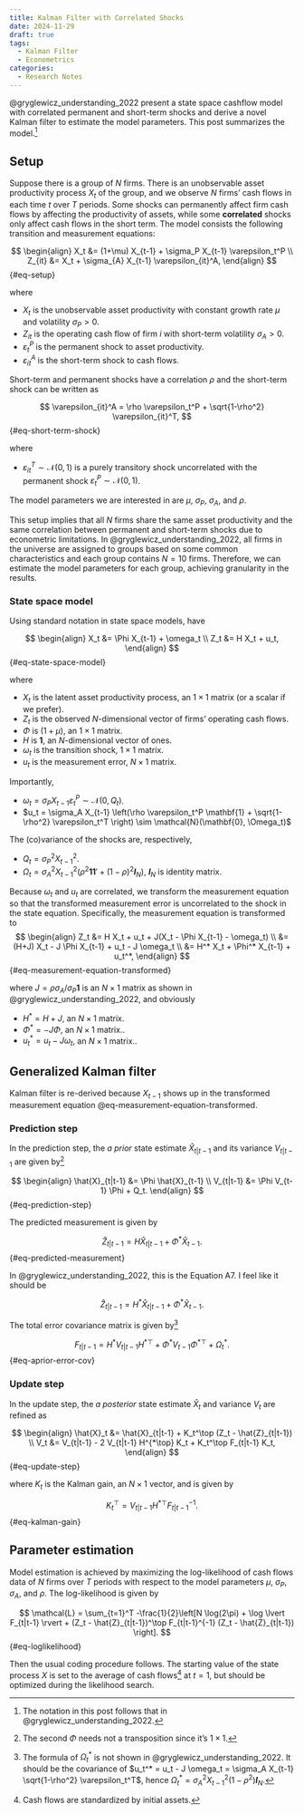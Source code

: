 ```yaml
---
title: Kalman Filter with Correlated Shocks
date: 2024-11-29
draft: true
tags: 
  - Kalman Filter
  - Econometrics
categories: 
  - Research Notes
---
```


@gryglewicz_understanding_2022 present a state space cashflow model with correlated permanent and short-term shocks and derive a novel Kalman filter to estimate the model parameters. This post summarizes the model.[^note]

[^note]: The notation in this post follows that in @gryglewicz_understanding_2022.

## Setup

Suppose there is a group of $N$ firms. There is an unobservable asset productivity process $X_t$ of the group, and we observe $N$ firms' cash flows in each time $t$ over $T$ periods. Some shocks can permanently affect firm cash flows by affecting the productivity of assets, while some __correlated__ shocks only affect cash flows in the short term. The model consists the following transition and measurement equations:

$$
\begin{align}
X_t &= (1+\mu) X_{t-1} + \sigma_P X_{t-1} \varepsilon_t^P \\
Z_{it} &= X_t + \sigma_{A} X_{t-1} \varepsilon_{it}^A,
\end{align}
$$ {#eq-setup}

where

- $X_t$ is the unobservable asset productivity with constant growth rate $\mu$ and volatility $\sigma_P>0$.
- $Z_{it}$ is the operating cash flow of firm $i$ with short-term volatility $\sigma_A>0$.
- $\varepsilon_t^P$ is the permanent shock to asset productivity.
- $\varepsilon_{it}^A$ is the short-term shock to cash flows.

Short-term and permanent shocks have a correlation $\rho$ and the short-term shock can be written as

$$
\varepsilon_{it}^A = \rho \varepsilon_t^P + \sqrt{1-\rho^2} \varepsilon_{it}^T,
$$ {#eq-short-term-shock}

where

- $\varepsilon_{it}^T\sim \mathcal{N}(0,1)$ is a purely transitory shock uncorrelated with the permanent shock $\varepsilon_t^P\sim \mathcal{N}(0,1)$.

The model parameters we are interested in are $\mu$, $\sigma_P$, $\sigma_A$, and $\rho$.

This setup implies that all $N$ firms share the same asset productivity and the same correlation between permanent and short-term shocks due to econometric limitations. In @gryglewicz_understanding_2022, all firms in the universe are assigned to groups based on some common characteristics and each group contains $N=10$ firms. Therefore, we can estimate the model parameters for each group, achieving granularity in the results.

### State space model

Using standard notation in state space models, have

$$
\begin{align}
X_t &= \Phi X_{t-1} + \omega_t \\
Z_t &= H X_t + u_t,
\end{align}
$$ {#eq-state-space-model}

where

- $X_t$ is the latent asset productivity process, an $1\times 1$ matrix (or a scalar if we prefer).
- $Z_t$ is the observed $N$-dimensional vector of firms' operating cash flows.
- $\Phi$ is $(1+\mu)$, an $1\times 1$ matrix.
- $H$ is $\mathbf{1}$, an $N$-dimensional vector of ones.
- $\omega_t$ is the transition shock, $1\times 1$ matrix.
- $u_t$ is the measurement error, $N\times 1$ matrix.

Importantly, 

- $\omega_t = \sigma_P X_{t-1} \varepsilon_t^P \sim \mathcal{N}(0, Q_t)$.
- $u_t = \sigma_A X_{t-1} \left(\rho \varepsilon_t^P \mathbf{1} + \sqrt{1-\rho^2} \varepsilon_t^T \right) \sim \mathcal{N}(\mathbf{0}, \Omega_t)$

The (co)variance of the shocks are, respectively,

- $Q_t=\sigma_P^2 X_{t-1}^2$.
- $\Omega_t = \sigma_A^2 X_{t-1}^2 \left(\rho^2 \mathbf{1}\mathbf{1}' + (1-\rho)^2 \mathbfit{I}_N \right)$, $\mathbfit{I}_N$ is identity matrix.

Because $\omega_t$ and $u_t$ are correlated, we transform the measurement equation so that the transformed measurement error is uncorrelated to the shock in the state equation. Specifically, the measurement equation is transformed to
$$
\begin{align}
Z_t &= H X_t + u_t + J(X_t - \Phi X_{t-1} - \omega_t) \\
    &= (H+J) X_t - J \Phi X_{t-1} + u_t - J \omega_t  \\
    &= H^* X_t + \Phi^* X_{t-1} + u_t^*,
\end{align}
$$ {#eq-measurement-equation-transformed}

where $J = \rho \sigma_A / \sigma_P \mathbf{1}$ is an $N\times 1$ matrix as shown in @gryglewicz_understanding_2022, and obviously

- $H^* = H + J$, an $N\times 1$ matrix.
- $\Phi^* = - J \Phi$, an $N\times 1$ matrix.. 
- $u_t^* = u_t - J \omega_t$, an $N\times 1$ matrix..

## Generalized Kalman filter

Kalman filter is re-derived because $X_{t-1}$ shows up in the transformed measurement equation @eq-measurement-equation-transformed.

### Prediction step

In the prediction step, the _a prior_ state estimate $\hat{X}_{t|t-1}$ and its variance $V_{t|t-1}$ are given by[^no-transpose]

[^no-transpose]: The second $\Phi$ needs not a transposition since it's $1\times 1$.

$$
\begin{align}
\hat{X}_{t|t-1} &= \Phi \hat{X}_{t-1} \\
V_{t|t-1} &= \Phi V_{t-1} \Phi + Q_t.
\end{align}
$$ {#eq-prediction-step}

The predicted measurement is given by

$$
\hat{Z}_{t|t-1} = H \hat{X}_{t|t-1} + \Phi^* \hat{X}_{t-1}.
$$ {#eq-predicted-measurement}

::: {.callout-note}
In @gryglewicz_understanding_2022, this is the Equation A7. I feel like it should be

$$
\hat{Z}_{t|t-1} = H^* \hat{X}_{t|t-1} + \Phi^* \hat{X}_{t-1}.
$$
:::

The total error covariance matrix is given by[^new]

$$
F_{t|t-1} = H^* V_{t|t-1} H^{*\top} + \Phi^* V_{t-1} \Phi^{*\top} + \Omega_t^*.
$$ {#eq-aprior-error-cov}

[^new]: The formula of $\Omega_t^*$ is not shown in @gryglewicz_understanding_2022. It should be the covariance of $u_t^* = u_t - J \omega_t = \sigma_A X_{t-1} \sqrt{1-\rho^2} \varepsilon_t^T$, hence $\Omega_t^* = \sigma_A^2 X_{t-1}^2 (1-\rho^2) \mathbfit{I}_N$.

### Update step

In the update step, the _a posterior_ state estimate $\hat{X}_t$ and variance $V_t$ are refined as

$$
\begin{align}
\hat{X}_t &= \hat{X}_{t|t-1} + K_t^\top (Z_t - \hat{Z}_{t|t-1}) \\
V_t &= V_{t|t-1} - 2 V_{t|t-1} H^{*\top} K_t + K_t^\top F_{t|t-1} K_t,
\end{align}
$$ {#eq-update-step}

where $K_t$ is the Kalman gain, an $N\times 1$ vector, and is given by

$$
K_t^\top = V_{t|t-1} H^{*\top} F_{t|t-1}^{-1}.
$$ {#eq-kalman-gain}

## Parameter estimation

Model estimation is achieved by maximizing the log-likelihood of cash flows data of $N$ firms over $T$ periods with respect to the model parameters $\mu$, $\sigma_P$, $\sigma_A$, and $\rho$. The log-likelihood is given by

$$
\mathcal{L} = \sum_{t=1}^T -\frac{1}{2}\left[N \log(2\pi) + \log \lvert F_{t|t-1} \rvert + (Z_t - \hat{Z}_{t|t-1})^\top F_{t|t-1}^{-1} (Z_t - \hat{Z}_{t|t-1}) \right].
$$ {#eq-loglikelihood}

Then the usual coding procedure follows. The starting value of the state process $X$ is set to the average of cash flows[^cf] at $t=1$, but should be optimized during the likelihood search.

[^cf]: Cash flows are standardized by initial assets.

